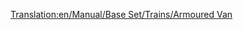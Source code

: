 [[Translation:en/Manual/Base Set/Trains/Armoured Van]]
{{pl/wagony|Picture=[[File:en/armouredvan.png]]
|Name=Wagon opancerzony
|NormalCost=£1,494 ($2,988)
|NormalWeight=30 / 32 t
|NormalCapacity=20 worków kosztowności/złota/diamentów
|MonoCost=Temperate: £2,439  ($4,878)<br/>Sub-Tropical: £1,494  ($2,988)
|MonoWeight=30 / 33 t
|MonoCapacity=25 bags of valuables/gold/diamonds
|MagCost=Temperate: £2,439  ($4,878)<br/>Sub-Tropical: £1,494  ($2,988)
|MagWeight=30 / 33 t
|MagCapacity=27 bags of valuables/gold/diamonds
|Description=Ta furgonetka może przewozić kosztowności między bankami z miast powyżej 1200 mieszkańców. Niestety rzadko są generowane banki ze względu na małe miasta na początku losowej mapy. Od OTTD v0.6.0 możesz [[pl/Manual/Przedsiębiorstwa#Opłacanie nowych przedsiębiorstw|sfinansować]] banki w miastach, w przeciwieństwie do wersji 0.5.x bez odpowiedniej łatki.
}}